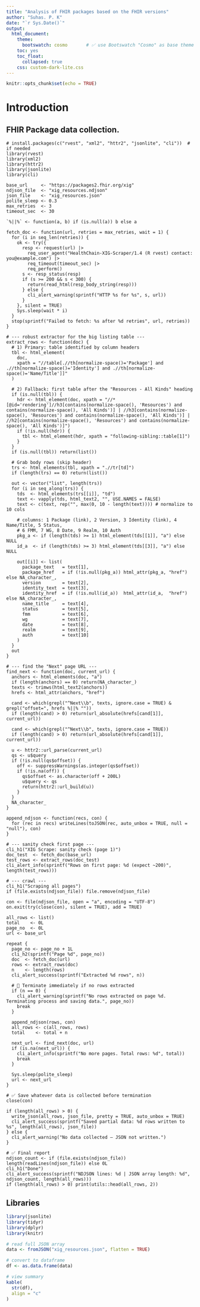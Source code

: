 ```yaml
---
title: "Analysis of FHIR packages based on the FHIR versions"
author: "Suhas. P. K"
date: "`r Sys.Date()`"
output:
  html_document:
    theme:
      bootswatch: cosmo       # ✅ use Bootswatch "Cosmo" as base theme
    toc: yes
    toc_float:
      collapsed: true
    css: custom-dark-lite.css
---
```






```r
knitr::opts_chunk$set(echo = TRUE)

```

# Introduction

## FHIR Package data collection.

```
# install.packages(c("rvest", "xml2", "httr2", "jsonlite", "cli"))  # if needed
library(rvest)
library(xml2)
library(httr2)
library(jsonlite)
library(cli)

base_url     <- "https://packages2.fhir.org/xig"
ndjson_file  <- "xig_resources.ndjson"
json_file    <- "xig_resources.json"
polite_sleep <- 0.3
max_retries  <- 3
timeout_sec  <- 30

`%||%` <- function(a, b) if (is.null(a)) b else a

fetch_doc <- function(url, retries = max_retries, wait = 1) {
  for (i in seq_len(retries)) {
    ok <- try({
      resp <- request(url) |>
        req_user_agent("HealthChain-XIG-Scraper/1.4 (R rvest) contact: you@example.com") |>
        req_timeout(timeout_sec) |>
        req_perform()
      s <- resp_status(resp)
      if (s >= 200 && s < 300) {
        return(read_html(resp_body_string(resp)))
      } else {
        cli_alert_warning(sprintf("HTTP %s for %s", s, url))
      }
    }, silent = TRUE)
    Sys.sleep(wait * i)
  }
  stop(sprintf("Failed to fetch: %s after %d retries", url, retries))
}

# --- robust extractor for the big listing table ---
extract_rows <- function(doc) {
  # 1) Primary: table identified by column headers
  tbl <- html_element(
    doc,
    xpath = "//table[.//th[normalize-space()='Package'] and .//th[normalize-space()='Identity'] and .//th[normalize-space()='Name/Title']]"
  )

  # 2) Fallback: first table after the "Resources - All Kinds" heading
  if (is.null(tbl)) {
    hdr <- html_element(doc, xpath = "//*[@id='rendering']//h3[contains(normalize-space(), 'Resources') and contains(normalize-space(), 'All Kinds')] | //h3[contains(normalize-space(), 'Resources') and contains(normalize-space(), 'All Kinds')] | //h2[contains(normalize-space(), 'Resources') and contains(normalize-space(), 'All Kinds')]")
    if (!is.null(hdr)) {
      tbl <- html_element(hdr, xpath = "following-sibling::table[1]")
    }
  }
  if (is.null(tbl)) return(list())

  # Grab body rows (skip header)
  trs <- html_elements(tbl, xpath = ".//tr[td]")
  if (length(trs) == 0) return(list())

  out <- vector("list", length(trs))
  for (i in seq_along(trs)) {
    tds  <- html_elements(trs[[i]], "td")
    text <- vapply(tds, html_text2, "", USE.NAMES = FALSE)
    text <- c(text, rep("", max(0, 10 - length(text)))) # normalize to 10 cols

    # columns: 1 Package (link), 2 Version, 3 Identity (link), 4 Name/Title, 5 Status,
    # 6 FMM, 7 WG, 8 Date, 9 Realm, 10 Auth
    pkg_a <- if (length(tds) >= 1) html_element(tds[[1]], "a") else NULL
    id_a  <- if (length(tds) >= 3) html_element(tds[[3]], "a") else NULL

    out[[i]] <- list(
      package_text   = text[1],
      package_href   = if (!is.null(pkg_a)) html_attr(pkg_a, "href") else NA_character_,
      version        = text[2],
      identity_text  = text[3],
      identity_href  = if (!is.null(id_a))  html_attr(id_a,  "href") else NA_character_,
      name_title     = text[4],
      status         = text[5],
      fmm            = text[6],
      wg             = text[7],
      date           = text[8],
      realm          = text[9],
      auth           = text[10]
    )
  }
  out
}

# --- find the "Next" page URL ---
find_next <- function(doc, current_url) {
  anchors <- html_elements(doc, "a")
  if (length(anchors) == 0) return(NA_character_)
  texts <- trimws(html_text2(anchors))
  hrefs <- html_attr(anchors, "href")

  cand <- which(grepl("^Next\\b", texts, ignore.case = TRUE) & grepl("offset=", hrefs %||% ""))
  if (length(cand) > 0) return(url_absolute(hrefs[cand[1]], current_url))

  cand <- which(grepl("^Next\\b", texts, ignore.case = TRUE))
  if (length(cand) > 0) return(url_absolute(hrefs[cand[1]], current_url))

  u <- httr2::url_parse(current_url)
  qs <- u$query
  if (!is.null(qs$offset)) {
    off <- suppressWarnings(as.integer(qs$offset))
    if (!is.na(off)) {
      qs$offset <- as.character(off + 200L)
      u$query <- qs
      return(httr2::url_build(u))
    }
  }
  NA_character_
}

append_ndjson <- function(recs, con) {
  for (rec in recs) writeLines(toJSON(rec, auto_unbox = TRUE, null = "null"), con)
}

# --- sanity check first page ---
cli_h1("XIG Scrape: sanity check (page 1)")
doc_test  <- fetch_doc(base_url)
test_rows <- extract_rows(doc_test)
cli_alert_info(sprintf("Rows on first page: %d (expect ~200)", length(test_rows)))

# --- crawl ---
cli_h1("Scraping all pages")
if (file.exists(ndjson_file)) file.remove(ndjson_file)

con <- file(ndjson_file, open = "a", encoding = "UTF-8")
on.exit(try(close(con), silent = TRUE), add = TRUE)

all_rows <- list()
total    <- 0L
page_no  <- 0L
url <- base_url

repeat {
  page_no <- page_no + 1L
  cli_h2(sprintf("Page %d", page_no))
  doc  <- fetch_doc(url)
  rows <- extract_rows(doc)
  n    <- length(rows)
  cli_alert_success(sprintf("Extracted %d rows", n))

  # 🔴 Terminate immediately if no rows extracted
  if (n == 0) {
    cli_alert_warning(sprintf("No rows extracted on page %d. Terminating process and saving data.", page_no))
    break
  }

  append_ndjson(rows, con)
  all_rows <- c(all_rows, rows)
  total    <- total + n

  next_url <- find_next(doc, url)
  if (is.na(next_url)) {
    cli_alert_info(sprintf("No more pages. Total rows: %d", total))
    break
  }

  Sys.sleep(polite_sleep)
  url <- next_url
}

# ✅ Save whatever data is collected before termination
close(con)

if (length(all_rows) > 0) {
  write_json(all_rows, json_file, pretty = TRUE, auto_unbox = TRUE)
  cli_alert_success(sprintf("Saved partial data: %d rows written to %s", length(all_rows), json_file))
} else {
  cli_alert_warning("No data collected — JSON not written.")
}

# ✅ Final report
ndjson_count <- if (file.exists(ndjson_file)) length(readLines(ndjson_file)) else 0L
cli_h1("Done")
cli_alert_success(sprintf("NDJSON lines: %d | JSON array length: %d", ndjson_count, length(all_rows)))
if (length(all_rows) > 0) print(utils::head(all_rows, 2))

```

## Libraries

```r
library(jsonlite)
library(tidyr)
library(dplyr)
library(knitr)
```


```r
# read full JSON array
data <- fromJSON("xig_resources.json", flatten = TRUE)

# convert to dataframe
df <- as.data.frame(data)

# view summary
kable(
  str(df),
  align = "c"
)

```




